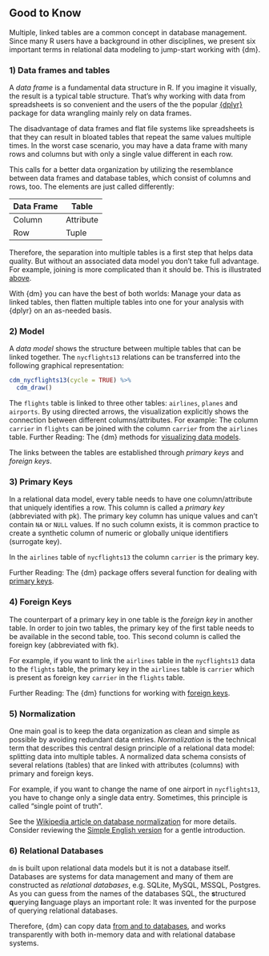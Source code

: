 ## Good to Know

Multiple, linked tables are a common concept in database management.
Since many R users have a background in other disciplines, we present six important terms in relational data modeling to jump-start working with {dm}.

### 1) Data frames and tables

A _data frame_ is a fundamental data structure in R.
If you imagine it visually, the result is a typical table structure.
That's why working with data from spreadsheets is so convenient and the users of the the popular [{dplyr}](https://dplyr.tidyverse.org) package for data wrangling mainly rely on data frames.

The disadvantage of data frames and flat file systems like spreadsheets is that they can result in bloated tables that repeat the same values multiple times. In the worst case scenario, you may have a data frame with many rows and columns but with only a single value different in each row.

This calls for a better data organization by utilizing the resemblance between data frames and database tables, which consist of columns and rows, too.
The elements are just called differently:

| Data Frame | Table |
|------------|------------|
| Column     | Attribute  |
| Row        | Tuple     |

Therefore, the separation into multiple tables is a first step that helps data quality.
But without an associated data model you don't take full advantage.
For example, joining is more complicated than it should be.
This is illustrated [above](#example).

With {dm} you can have the best of both worlds: Manage your data as linked tables, then flatten multiple tables into one for your analysis with {dplyr} on an as-needed basis.

### 2) Model

A _data model_ shows the structure between multiple tables that can be linked together.
The `nycflights13` relations can be transferred into the following graphical representation:

```r
cdm_nycflights13(cycle = TRUE) %>%
  cdm_draw()
```

The `flights` table is linked to three other tables: `airlines`, `planes` and `airports`.
By using directed arrows, the visualization explicitly shows the connection between different columns/attributes.
For example: The column `carrier` in `flights` can be joined with the column `carrier` from the `airlines` table.
Further Reading: The {dm} methods for [visualizing data models](https://krlmlr.github.io/dm/articles/dm-visualization.html).

The links between the tables are established through *primary keys* and *foreign keys*.

### 3) Primary Keys

In a relational data model, every table needs to have one column/attribute that uniquely identifies a row.
This column is called a _primary key_ (abbreviated with pk).
The primary key column has unique values and can't contain `NA` or `NULL` values.
If no such column exists, it is common practice to create a synthetic column of numeric or globally unique identifiers (surrogate key).

In the `airlines` table of `nycflights13` the column `carrier` is the primary key.

Further Reading: The {dm} package offers several function for dealing with [primary keys](https://krlmlr.github.io/dm/articles/dm-class-and-basic-operations.html#pk).

### 4) Foreign Keys

The counterpart of a primary key in one table is the _foreign key_ in another table.
In order to join two tables, the primary key of the first table needs to be available in the second table, too.
This second column is called the foreign key (abbreviated with fk).

For example, if you want to link the `airlines` table in the `nycflights13` data to the `flights` table, the primary key in the `airlines` table is `carrier` which is present as foreign key `carrier` in the `flights` table.

Further Reading: The {dm} functions for working with [foreign keys](https://krlmlr.github.io/dm/articles/dm-class-and-basic-operations.html#foreign-keys).

### 5) Normalization

One main goal is to keep the data organization as clean and simple as possible by avoiding redundant data entries.
_Normalization_ is the technical term that describes this central design principle of a relational data model: splitting data into multiple tables.
A normalized data schema consists of several relations (tables) that are linked with attributes (columns) with primary and foreign keys.

For example, if you want to change the name of one airport in `nycflights13`, you have to change only a single data entry.
Sometimes, this principle is called "single point of truth".

See the [Wikipedia article on database normalization](https://en.wikipedia.org/wiki/Database_normalisation) for more details.
Consider reviewing the [Simple English version](https://simple.wikipedia.org/wiki/Database_normalisation) for a gentle introduction.

### 6) Relational Databases

`dm` is built upon relational data models but it is not a database itself.
Databases are systems for data management and many of them are constructed as _relational databases_, e.g. SQLite, MySQL, MSSQL, Postgres.
As you can guess from the names of the databases SQL, the **s**tructured **q**uerying **l**anguage plays an important role: It was invented for the purpose of querying relational databases.

Therefore, {dm} can copy data [from and to databases](https://krlmlr.github.io/dm/articles/dm.html#copy), and works transparently with both in-memory data and with relational database systems.

